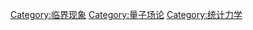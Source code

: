 
[[Category:临界现象|Category:临界现象]]         
[[Category:量子场论|Category:量子场论]]
[[Category:统计力学|Category:统计力学]]
